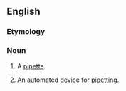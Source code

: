 ==English==
===Etymology===

{{suffix|pipette|or|lang=en}}

===Noun===
{{en-noun}}
# {{context|chemistry|lang=en}} A [[pipette]].
# {{context|chemistry|lang=en}} An automated device for [[pipetting]].